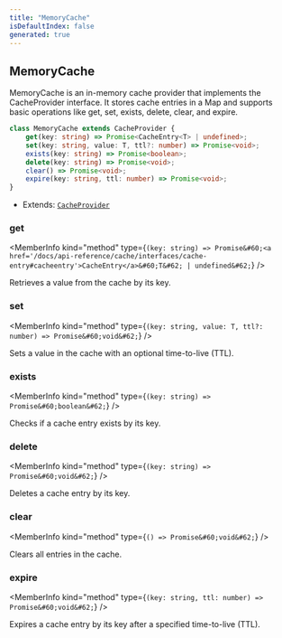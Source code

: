 ```yaml
---
title: "MemoryCache"
isDefaultIndex: false
generated: true
---
```



<!-- This file was generated from the CommandKit source. Do not modify. Instead, re-run the "docgen" script -->


## MemoryCache

<GenerationInfo sourceFile="packages/cache/src/memory-cache.ts" sourceLine="7" packageName="@commandkit/cache" />

MemoryCache is an in-memory cache provider that implements the CacheProvider interface.
It stores cache entries in a Map and supports basic operations like get, set, exists, delete, clear, and expire.

```ts title="Signature"
class MemoryCache extends CacheProvider {
    get(key: string) => Promise<CacheEntry<T> | undefined>;
    set(key: string, value: T, ttl?: number) => Promise<void>;
    exists(key: string) => Promise<boolean>;
    delete(key: string) => Promise<void>;
    clear() => Promise<void>;
    expire(key: string, ttl: number) => Promise<void>;
}
```
* Extends: <code><a href='/docs/api-reference/cache/classes/cache-provider#cacheprovider'>CacheProvider</a></code>



<div className="members-wrapper">

### get

<MemberInfo kind="method" type={`(key: string) => Promise&#60;<a href='/docs/api-reference/cache/interfaces/cache-entry#cacheentry'>CacheEntry</a>&#60;T&#62; | undefined&#62;`}   />

Retrieves a value from the cache by its key.
### set

<MemberInfo kind="method" type={`(key: string, value: T, ttl?: number) => Promise&#60;void&#62;`}   />

Sets a value in the cache with an optional time-to-live (TTL).
### exists

<MemberInfo kind="method" type={`(key: string) => Promise&#60;boolean&#62;`}   />

Checks if a cache entry exists by its key.
### delete

<MemberInfo kind="method" type={`(key: string) => Promise&#60;void&#62;`}   />

Deletes a cache entry by its key.
### clear

<MemberInfo kind="method" type={`() => Promise&#60;void&#62;`}   />

Clears all entries in the cache.
### expire

<MemberInfo kind="method" type={`(key: string, ttl: number) => Promise&#60;void&#62;`}   />

Expires a cache entry by its key after a specified time-to-live (TTL).


</div>
